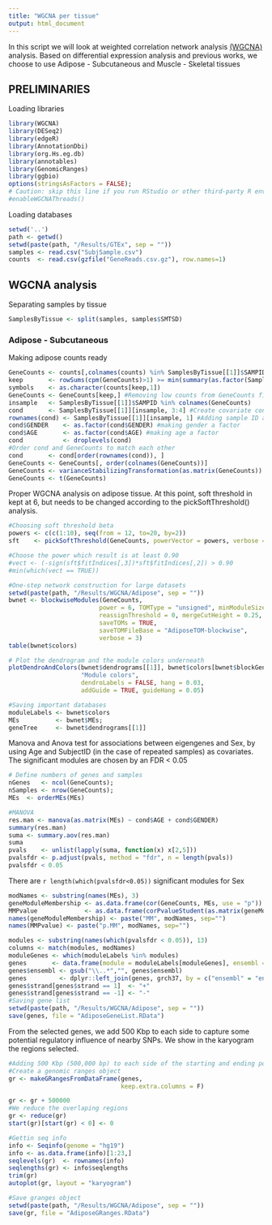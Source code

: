 ```yaml
---
title: "WGCNA per tissue"
output: html_document
---
```


In this script we will look at weighted correlation network analysis [(WGCNA)](https://labs.genetics.ucla.edu/horvath/CoexpressionNetwork/Rpackages/WGCNA/) analysis.
Based on differential expression analysis and previous works, we choose to use Adipose - Subcutaneous and Muscle - Skeletal tissues

## PRELIMINARIES

Loading libraries

```r
library(WGCNA)
library(DESeq2)
library(edgeR)
library(AnnotationDbi)
library(org.Hs.eg.db)
library(annotables)
library(GenomicRanges)
library(ggbio)
options(stringsAsFactors = FALSE);
# Caution: skip this line if you run RStudio or other third-party R environments.
#enableWGCNAThreads()
```

Loading databases

```r
setwd('..')
path <- getwd()
setwd(paste(path, "/Results/GTEx", sep = ""))
samples <- read.csv("SubjSample.csv")
counts  <- read.csv(gzfile("GeneReads.csv.gz"), row.names=1)
```

## WGCNA analysis

Separating samples by tissue

```r
SamplesByTissue <- split(samples, samples$SMTSD)
```


### Adipose - Subcutaneous

Making adipose counts ready

```r
GeneCounts <- counts[,colnames(counts) %in% SamplesByTissue[[1]]$SAMPID] #Select reads of the selected tissue
keep       <- rowSums(cpm(GeneCounts)>1) >= min(summary(as.factor(SamplesByTissue[[1]]$GENDER)))
symbols    <- as.character(counts[keep,1])
GeneCounts <- GeneCounts[keep,] #Removing low counts from GeneCounts file
insample   <- SamplesByTissue[[1]]$SAMPID %in% colnames(GeneCounts)
cond       <- SamplesByTissue[[1]][insample, 3:4] #Create covariate conditions (Gender and age)
rownames(cond) <- SamplesByTissue[[1]][insample, 1] #Adding sample ID as rowname 
cond$GENDER    <- as.factor(cond$GENDER) #making gender a factor
cond$AGE       <- as.factor(cond$AGE) #making age a factor
cond           <- droplevels(cond)
#Order cond and GeneCounts to match each other
cond       <- cond[order(rownames(cond)), ]
GeneCounts <- GeneCounts[, order(colnames(GeneCounts))]
GeneCounts <- varianceStabilizingTransformation(as.matrix(GeneCounts))
GeneCounts <- t(GeneCounts)
```

Proper WGCNA analysis on adipose tissue.
At this point, soft threshold in kept at 6, but needs to be changed according to the pickSoftThreshold() analysis.

```r
#Choosing soft threshold beta
powers <- c(c(1:10), seq(from = 12, to=20, by=2))
sft    <- pickSoftThreshold(GeneCounts, powerVector = powers, verbose = 5)

#Choose the power which result is at least 0.90
#vect <- (-sign(sft$fitIndices[,3])*sft$fitIndices[,2]) > 0.90
#min(which(vect == TRUE))

#One-step network construction for large datasets
setwd(paste(path, "/Results/WGCNA/Adipose", sep = ""))
bwnet <- blockwiseModules(GeneCounts,
                         power = 6, TOMType = "unsigned", minModuleSize = 30,
                         reassignThreshold = 0, mergeCutHeight = 0.25,
                         saveTOMs = TRUE,
                         saveTOMFileBase = "AdiposeTOM-blockwise",
                         verbose = 3)
table(bwnet$colors)

# Plot the dendrogram and the module colors underneath
plotDendroAndColors(bwnet$dendrograms[[1]], bwnet$colors[bwnet$blockGenes[[1]]],
                    "Module colors",
                    dendroLabels = FALSE, hang = 0.03,
                    addGuide = TRUE, guideHang = 0.05)

#Saving important databases
moduleLabels <- bwnet$colors
MEs          <- bwnet$MEs;
geneTree     <- bwnet$dendrograms[[1]]
```

Manova and Anova test for associations between eigengenes and Sex, by using Age and SubjectID (in the case of repeated samples) as covariates.
The significant modules are chosen by an FDR < 0.05

```r
# Define numbers of genes and samples
nGenes   <- ncol(GeneCounts);
nSamples <- nrow(GeneCounts);
MEs  <- orderMEs(MEs)

#MANOVA
res.man <- manova(as.matrix(MEs) ~ cond$AGE + cond$GENDER)
summary(res.man)
suma <- summary.aov(res.man)
suma
pvals    <- unlist(lapply(suma, function(x) x[2,5]))
pvalsfdr <- p.adjust(pvals, method = "fdr", n = length(pvals))
pvalsfdr < 0.05
```

There are `r length(which(pvalsfdr<0.05))` significant modules for Sex

```r
modNames <- substring(names(MEs), 3)
geneModuleMembership <- as.data.frame(cor(GeneCounts, MEs, use = "p"))
MMPvalue             <- as.data.frame(corPvalueStudent(as.matrix(geneModuleMembership), nSamples))
names(geneModuleMembership) <- paste("MM", modNames, sep="")
names(MMPvalue) <- paste("p.MM", modNames, sep="")

modules <- substring(names(which(pvalsfdr < 0.05)), 13)
columns <- match(modules, modNames)
moduleGenes <- which(moduleLabels %in% modules)
genes       <- data.frame(module = moduleLabels[moduleGenes], ensembl = colnames(GeneCounts)[moduleGenes])
genes$ensembl <- gsub("\\..*","", genes$ensembl)
genes         <- dplyr::left_join(genes, grch37, by = c("ensembl" = "ensgene"))
genes$strand[genes$strand == 1]  <- "+"
genes$strand[genes$strand == -1] <- "-"
#Saving gene list
setwd(paste(path, "/Results/WGCNA/Adipose", sep = ""))
save(genes, file = "AdiposeGeneList.RData")
```

From the selected genes, we add 500 Kbp to each side to capture some potential regulatory influence of nearby SNPs.
We show in the karyogram the regions selected.

```r
#Adding 500 Kbp (500,000 bp) to each side of the starting and ending point
#Create a genomic ranges object
gr <- makeGRangesFromDataFrame(genes,
                               keep.extra.columns = F)

gr <- gr + 500000
#We reduce the overlaping regions
gr <- reduce(gr)
start(gr)[start(gr) < 0] <- 0

#Gettin seq info
info <- Seqinfo(genome = "hg19")
info <- as.data.frame(info)[1:23,]
seqlevels(gr)  <- rownames(info)
seqlengths(gr) <- info$seqlengths 
trim(gr)
autoplot(gr, layout = "karyogram")

#Save granges object
setwd(paste(path, "/Results/WGCNA/Adipose", sep = ""))
save(gr, file = "AdiposeGRanges.RData")
```



